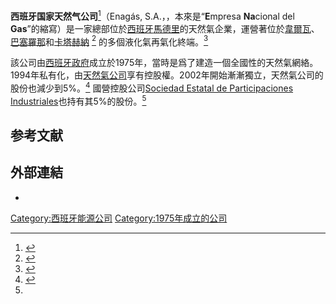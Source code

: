 {{Infobox company
| company_name  =  西班牙国家天然气公司 <br> Enagás, S.A.
| company_type  =  [[S.A._(公司)|Sociedad Anónima]]
| traded_as  = {{BMAD|ES0130960018|ENG}}
| foundation  =  1975
| location  =  [[西班牙|西班牙]]，[[馬德里|馬德里]]
| key_people  =  Antonio Llardén Carratalá <small>（董事長兼CEO）</small>
| industry  =  [[能源工業|能源工業]]
| products  =  [[天然氣|天然氣]]的存儲和運輸
| revenue  =  €10.01億<small>（2010年）</small><ref name="AR2010">{{cite web |url=http://www.enagas.es/cs/Satellite?blobcol=urldata&blobheader=application%2Fpdf&blobkey=id&blobtable=MungoBlobs&blobwhere=1146252563657&ssbinary=true |title=Annual Report 2010 |accessdate=2010-04-11 |publisher=Enagás }}{{dead link|date=2018年1月 |bot=InternetArchiveBot |fix-attempted=yes }}</ref>
| operating_income  =  €5.309億<small>（2010年）</small><ref name="AR2010" />
| net_income  =  €3.335億<small>（2010年）</small><ref name="AR2010" />
| assets = €68.29億<small>（2010年末）</small><ref name="AR2010" />
| equity = €17.36億<small>（2010年末）</small><ref name="AR2010" />
| num_employees  =  1,050 <small>（2010年末）</small><ref name="AR2010" />
| homepage  =  [http://www.enagas.com www.enagas.com]
| intl  =  yes
}}
'''西班牙国家天然气公司'''<ref>{{cite web|url=http://www.energypo.org/11298.html|title=跨亚得里亚海天然气管道建设迎来新的合作伙伴|publisher=EPO|date=2014-10-01|accessdate=2017-10-20|archiveurl=https://web.archive.org/web/20171019220514/http://www.energypo.org/11298.html|archivedate=2017-10-19|deadurl=yes}}</ref>（Enagás, S.A.，{{IPA-es|enaˈɣas}}，本來是“'''E'''mpresa '''Na'''cional del '''Gas'''”的縮寫）是一家總部位於[[西班牙|西班牙]][[馬德里|馬德里]]的天然氣企業，運營著位於[[韋爾瓦|韋爾瓦]]、[[巴塞羅那|巴塞羅那]]和[[卡塔赫納_(西班牙)|卡塔赫納]] <ref>{{cite web |url=http://www.enagas.com/cs/Satellite?cid=1142417697953&language=en&pagename=ENAGAS%2FPage%2FENAG_mapaInfraestructuras |title=Gas Transmission: Infrastructure |publisher=Enagás |accessdate=2008-12-31 |deadurl=yes |archiveurl=https://web.archive.org/web/20061122050925/http://www.enagas.com/cs/Satellite?cid=1142417697953&language=en&pagename=ENAGAS%2FPage%2FENAG_mapaInfraestructuras |archivedate=2006-11-22 }}</ref> 的多個液化氣再氣化終端。<ref>{{cite news|url=http://uk.reuters.com/article/oilRpt/idUKL0762084020080407|title=World's biggest LNG tanker unloads at Enagas plant|last=Roberts|first=Martin|date=7 April 2008|work=[[Reuters|Reuters]]|accessdate=2008-12-31}}</ref>

該公司由[[西班牙政府|西班牙政府]]成立於1975年，當時是爲了建造一個全國性的天然氣網絡。1994年私有化，由[[天然氣公司|天然氣公司]]享有控股權。2002年開始漸漸獨立，天然氣公司的股份也減少到5%。<ref name="shareholders">{{cite web |url=http://www.enagas.com/cs/Satellite?cid=1142417697548&language=en&pagename=ENAGAS%2FPage%2FENAG_pintarContenidoFinal |title=About us: Introduction |publisher=Enagás |accessdate=2008-12-31 |deadurl=yes |archiveurl=https://web.archive.org/web/20061122050953/http://www.enagas.com/cs/Satellite?cid=1142417697548&language=en&pagename=ENAGAS%2FPage%2FENAG_pintarContenidoFinal |archivedate=2006-11-22 }}</ref> 國營控股公司[[Sociedad_Estatal_de_Participaciones_Industriales|Sociedad Estatal de Participaciones Industriales]]也持有其5%的股份。<ref name="shareholders" />

== 参考文献 ==
{{reflist}}

== 外部連結==

* {{official|http://www.enagas.com}}

{{IBEX-35 companies}}

{{DEFAULTSORT:Enagas}}

[[Category:西班牙能源公司|Category:西班牙能源公司]]
[[Category:1975年成立的公司|Category:1975年成立的公司]]